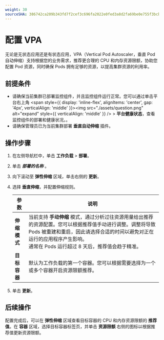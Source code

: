 ```yaml
---
weight: 30
sourceSHA: 386742ca209b343fd7f2cef3c696fa2022e0fed3a8d2fa69be0e755f3bcb5dbd
---
```


# 配置 VPA

无论是无状态应用还是有状态应用，VPA（Vertical Pod Autoscaler，垂直 Pod 自动伸缩）支持根据您的业务需求，推荐更合理的 CPU 和内存资源限额，协助您配置 Pod 资源，同时确保 Pods 拥有足够的资源，以提高集群资源的利用率。

## 前提条件

- 请确保当前集群已部署监控组件，并且监控组件运行正常。您可以通过单击平台右上角 <span style={{ display: 'inline-flex', alignItems: 'center', gap: '4px', verticalAlign: 'middle' }}><img src="./assets/question.png" alt="expand" style={{ verticalAlign: 'middle' }} /> <span>  > **平台健康状态**，查看监控组件的部署和健康状况。</span></span>。
- 请确保管理员已为当前集群部署 **垂直自动伸缩** 插件。

## 操作步骤

1. 在左侧导航栏中，单击 **工作负载** > **部署**。

2. 单击 ***部署的名称*** 。

3. 向下滚动至 **弹性伸缩** 区域，单击右侧的 **更新**。

4. 选择 **垂直伸缩**，并配置伸缩规则。

   | 参数               | 说明                                                                                                                                                                                                                                                                                                                                                                                                   |
   | ------------------ | ------------------------------------------------------------------------------------------------------------------------------------------------------------------------------------------------------------------------------------------------------------------------------------------------------------------------------------------------------------------------------------------------------- |
   | **伸缩模式**       | 当前支持 **手动伸缩** 模式，通过分析过往资源用量给出推荐的资源配置。您可以根据推荐值手动进行调整。调整将导致 Pods 被重建和重启，因此请选择合适的时间以避免对正在运行的应用程序产生影响。<br />通常在 Pods 运行超过 8 天后，推荐值会趋于精准。                                                                                     |
   | **目标容器**       | 默认为工作负载的第一个容器。您可以根据需要选择为一个或多个容器开启资源限额推荐。                                                                                                                                                                                                                                                                                                                        |

5. 单击 **更新**。

## 后续操作

配置完成后，可以在 **弹性伸缩** 区域查看目标容器的 CPU 和内存资源限额的 **推荐值**。在 **容器** 区域，选择目标容器标签页，并单击 **资源限额** 右侧的图标以根据推荐值更新资源限额。

